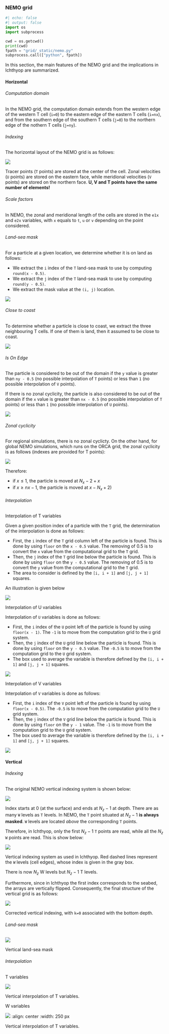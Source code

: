 ### NEMO grid

```python
#| echo: false
#| output: false
import os
import subprocess

cwd = os.getcwd()
print(cwd)
fpath = "grid/_static/nemo.py"
subprocess.call(["python", fpath])
```

In this section, the main features of the NEMO grid and the implications in Ichthyop are summarized.

#### Horizontal

###### Computation domain

In the NEMO grid, the computation domain extends from the western edge of the western T cell (`i=0`) to the eastern edge of the eastern T cells (`i=nx`), and from the
southern edge of the southern T cells (`j=0`) to the northern edge of the nothern T cells (`j=ny`).

###### Indexing

The horizontal layout of the NEMO grid is as follows:

![ ](grid/_static/nemo_hor_index.png)

Tracer points (`T` points) are stored at the center of the cell. Zonal velocities (`U` points) are stored on the eastern face, while meridional velocities (`V` points) are stored on the northern face. **U, V and T points have the same number of elements!**

###### Scale factors

In NEMO, the zonal and meridional length of the cells are stored in the `e1x` and `e2x` variables, with `x` equals to `t`, `u` or `v` depending on the point considered.

###### Land-sea mask

For a particle at a given location, we determine whether it is on land as follows:

- We extract the `i` index of the `T` land-sea mask to use by computing `round(x - 0.5)`.
- We extract the `j` index of the `T` land-sea mask to use by computing `round(y - 0.5)`.
- We extract the mask value at the `(i, j)` location.

![ ](grid/_static/landsea_mask_nemo.svg)

###### Close to coast

To determine whether a particle is close to coast, we extract the three neighbouring T cells. If one of them is land, then it assumed to be close to coast.

![ ](grid/_static/close_to_coast_nemo.svg)


###### Is On Edge

The particle is considered to be out of the domain if the `y` value is greater than `ny - 0.5` (no possible interpolation of `T` points) or less than `1` (no possible interpolation of `V` points).

If there is no zonal cyclicity, the particle is also considered to be out of the domain if the `x` value is greater than `nx - 0.5` (no possible interpolation of `T` points) or less than `1` (no possible interpolation of `U` points).

![](grid/_static/is_on_edge_nemo.svg)

###### Zonal cyclicity

For regional simulations, there is no zonal cyclicty. On the other hand, for global NEMO simulations, which runs
on the ORCA grid, the zonal cyclicity is as follows (indexes are provided for T points):

![](grid/_static/zonal_cyclicity_nemo.svg)

Therefore:

- if $x \leq 1$, the particle is moved at $N_x - 2 + x$
- if $x \geq nx - 1$, the particle is moved at $x - N_x + 2)$

###### Interpolation

######### Interpolation of T variables

Given a given position index of a particle with the `T` grid, the determination of the interpolation is done as follows:

- First, the `i` index of the `T` grid column left of the particle is found. This is done by using `floor` on the `x - 0.5` value. The removing of 0.5 is to convert the `x` value from the computational grid to the `T` grid.
- Then, the `j` index of the `T` grid line below the particle is found. This is done by using `floor` on the `y - 0.5` value. The removing of 0.5 is to convert the `y` value from the computational grid to the `T` grid.
- The area to consider is defined by the `[i, i + 1]` and `[j, j + 1]` squares.

An illustration is given below

![](grid/_static/t_interpolation_nemo.svg)

######### Interpolation of U variables

Interpolation of `U` variables is done as follows:

- First, the `i` index of the `U` point left of the particle is found by using `floor(x - 1)`. The `-1` is to move from the computation grid to the `U` grid system.
- Then, the `j` index of the `U` grid line below the particle is found. This is done by using `floor` on the `y - 0.5` value. The `-0.5` is to move from the computation grid to the `U` grid system.
- The box used to average the variable is therefore defined by the `[i, i + 1]` and `[j, j + 1]` squares.

![](grid/_static/u_interpolation_nemo.svg)

######### Interpolation of V variables

Interpolation of `V` variables is done as follows:

- First, the `i` index of the `V` point left of the particle is found by using `floor(x - 0.5)`. The `-0.5` is to move from the computation grid to the `U` grid system.
- Then, the `j` index of the `V` grid line below the particle is found. This is done by using `floor` on the `y - 1` value. The `-1` is to move from the computation grid to the `U` grid system.
- The box used to average the variable is therefore defined by the `[i, i + 1]` and `[j, j + 1]` squares.

![](grid/_static/v_interpolation_nemo.svg)


#### Vertical

###### Indexing

The original NEMO vertical indexing system is shown below:

![](grid/_static/nemo_ver_index.png)


Index starts at 0 (at the surface) and ends at $N_z - 1$ at depth. There are as many `W` levels as `T` levels. In NEMO, the `T` point situated at $N_z - 1$ **is always masked**. `W` levels are located *above* the corresponding `T` points.

Therefore, in Ichthyop, only the first $N_z - 1$ `T` points are read, while all the $N_z$ `W` points are read. This is show below:

![](grid/_static/vertical_indexing_nemo.svg)


Vertical indexing system as used in Ichthyop. Red dashed lines represent the `W` levels (cell edges), whose index is given in the gray box.

There is now $N_z$ W levels but $N_z - 1$ T levels.

Furthermore, since in Ichthyop the first index corresponds to the seabed, the arrays are vertically flipped. Consequently, the final structure of the vertical grid is as follows:

![](grid/_static/corrected_vertical_indexing_nemo.svg)


Corrected vertical indexing, with `k=0` associated with the bottom depth.

###### Land-sea mask

![](grid/_static/vertical_landsea_mask_nemo.svg)


Vertical land-sea mask

###### Interpolation

######### T variables

![](grid/_static/vertical_t_interpolation_nemo.svg)


Vertical interpolation of T variables.

######### W variables

![](grid/_static/vertical_w_interpolation_nemo.svg)
:align: center
:width: 250 px

Vertical interpolation of T variables.
